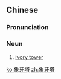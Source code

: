==Chinese==
{{zh-forms|type=21}}

===Pronunciation===
{{zh-pron
|m=xiàngyátǎ
|cat=n
}}

===Noun===
{{zh-noun}}

# [[ivory tower]]

[[ko:象牙塔]]
[[zh:象牙塔]]